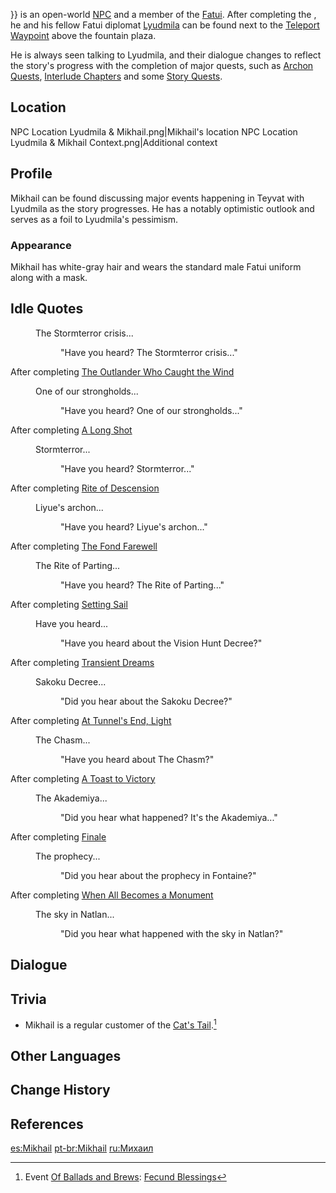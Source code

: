{{Character Infobox
|title            = Fatui Diplomat
|image            = NPC Mikhail.png
|region           = Snezhnaya
|location         = Mondstadt
|affiliation      = Fatui
|type             = Open-World NPC

|voiceEN          = [[imdb:nm2733111|Mark Jacobson]]<ref name="Mark Jacobson">Mark Jacobson: [https://markjacobson.downstage.co/resume EN VA's Website]</ref>
|voiceCN          = 
|voiceJP          = 
|voiceKR          = 
}}
{{Lang|'''Mikhail'''|ru=Михаил|ru_rm={{#invoke:ru-rm|main|Михаил}}}} is an open-world [[NPC]] and a member of the [[Fatui]]. After completing the {{Quest|The Outlander Who Caught the Wind}}, he and his fellow Fatui diplomat [[Lyudmila]] can be found next to the [[Teleport Waypoint]] above the fountain plaza.

He is always seen talking to Lyudmila, and their dialogue changes to reflect the story's progress with the completion of major quests, such as [[Archon Quest]]s, [[Interlude Chapter]]s and some [[Story Quest]]s.

==Location==
<gallery>
NPC Location Lyudmila & Mikhail.png|Mikhail's location
NPC Location Lyudmila & Mikhail Context.png|Additional context
</gallery>

==Profile==
Mikhail can be found discussing major events happening in Teyvat with Lyudmila as the story progresses. He has a notably optimistic outlook and serves as a foil to Lyudmila's pessimism.

===Appearance===
Mikhail has white-gray hair and wears the standard male Fatui uniform along with a mask.

==Idle Quotes==
{{Dialogue Start}}
: {{DIcon|Idle}} The Stormterror crisis...
:: {{A|VO Mikhail 01.ogg}} "Have you heard? The Stormterror crisis..."
{{Dialogue End}}

;After completing [[The Outlander Who Caught the Wind]]
{{Dialogue Start}}
: {{DIcon|Idle}} One of our strongholds...
:: {{A|VO Mikhail 02.ogg}} "Have you heard? One of our strongholds..."
{{Dialogue End}}

;After completing [[A Long Shot]]
{{Dialogue Start}}
: {{DIcon|Idle}} Stormterror...
:: {{A|VO Mikhail 03.ogg}} "Have you heard? Stormterror..."
{{Dialogue End}}

;After completing [[Rite of Descension]]
{{Dialogue Start}}
: {{DIcon|Idle}} Liyue's archon...
:: {{A|VO Mikhail 04.ogg}} "Have you heard? Liyue's archon..."
{{Dialogue End}}

;After completing [[The Fond Farewell]]
{{Dialogue Start}}
: {{DIcon|Idle}} The Rite of Parting...
:: {{A|VO Mikhail 05.ogg}} "Have you heard? The Rite of Parting..."
{{Dialogue End}}

;After completing [[Setting Sail]]
{{Dialogue Start}}
: {{DIcon|Idle}} Have you heard...
:: {{A|VO Mikhail 06.ogg}} "Have you heard about the Vision Hunt Decree?"
{{Dialogue End}}

;After completing [[Transient Dreams]]
{{Dialogue Start}}
: {{DIcon|Idle}} Sakoku Decree...
:: {{A|VO Mikhail 07.ogg}} "Did you hear about the Sakoku Decree?"
{{Dialogue End}}

;After completing [[At Tunnel's End, Light]]
{{Dialogue Start}}
: {{DIcon|Idle}} The Chasm...
:: {{A|VO Mikhail 08.ogg}} "Have you heard about The Chasm?"
{{Dialogue End}}

;After completing [[A Toast to Victory]]
{{Dialogue Start}}
: {{DIcon|Idle}} The Akademiya...
:: {{A|VO Mikhail 09.ogg}} "Did you hear what happened? It's the Akademiya..."
{{Dialogue End}}

;After completing [[Finale]]
{{Dialogue Start}}
: {{DIcon|Idle}} The prophecy...
:: {{A|VO Mikhail 10.ogg}} "Did you hear about the prophecy in Fontaine?"
{{Dialogue End}}

;After completing [[When All Becomes a Monument]]
{{Dialogue Start}}
: {{DIcon|Idle}} The sky in Natlan...
:: {{A|VO Mikhail 11.ogg}} "Did you hear what happened with the sky in Natlan?"
{{Dialogue End}}

==Dialogue==<!-- This dialogue is transcluded from Lyudmila's page. Please update the script on her page. -->
{{Transclude|Lyudmila|Dialogue}}

==Trivia==
* Mikhail is a regular customer of the [[Cat's Tail]].<ref>Event [[Of Ballads and Brews]]: [[Of Ballads and Brews/Fecund Blessings|Fecund Blessings]]</ref>

==Other Languages==
{{Other Languages|default_hidden=1
|en      = Mikhail
|zhs     = 米哈伊尔
|zhs_rm  = Mǐhāyī'ěr
|zht     = 米哈伊爾
|zht_rm  = Mǐhāyī'ěr
|ja      = ミハイル
|ja_rm   = Mihairu
|ko      = 미하일
|es      = Mikhail
|fr      = Mikhail
|ru      = Михаил
|th      = Mikhail
|vi      = Mikhail
|de      = Mikhail
|id      = Mikhail
|pt      = Mikhail
|tr      = Mikhail
|it      = Mikhail
}}

==Change History==
{{Change History|1.0}}

==References==
{{Reflist}}

[[es:Mikhail]]
[[pt-br:Mikhail]]
[[ru:Михаил]]